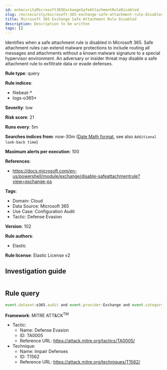 ```yaml
---
id: enSecurityMicrosoft365ExchangeSafeAttachmentRuleDisabled
slug: /en/security/microsoft-365-exchange-safe-attachment-rule-disabled
title: Microsoft 365 Exchange Safe Attachment Rule Disabled
description: Description to be written
tags: []
---
```


<div id="microsoft-365-exchange-safe-attachment-rule-disabled"></div>

Identifies when a safe attachment rule is disabled in Microsoft 365. Safe attachment rules can extend malware protections to include routing all messages and attachments without a known malware signature to a special hypervisor environment. An adversary or insider threat may disable a safe attachment rule to exfiltrate data or evade defenses.

**Rule type**: query

**Rule indices**: 

* filebeat-*
* logs-o365*

**Severity**: low

**Risk score**: 21

**Runs every**: 5m

**Searches indices from**: now-30m ([Date Math format](((ref))/common-options.html#date-math), see also <DocLink id="enSecurityRulesUiCreate" section="set-the-rules-schedule">`Additional look-back time`</DocLink>)

**Maximum alerts per execution**: 100

**References**: 

* https://docs.microsoft.com/en-us/powershell/module/exchange/disable-safeattachmentrule?view=exchange-ps

**Tags**: 

* Domain: Cloud
* Data Source: Microsoft 365
* Use Case: Configuration Audit
* Tactic: Defense Evasion

**Version**: 102

**Rule authors**: 

* Elastic

**Rule license**: Elastic License v2

## Investigation guide

```markdown

```

## Rule query

```js
event.dataset:o365.audit and event.provider:Exchange and event.category:web and event.action:"Disable-SafeAttachmentRule" and event.outcome:success

```

**Framework**: MITRE ATT&CK<sup>TM</sup>

* Tactic:
    * Name: Defense Evasion
    * ID: TA0005
    * Reference URL: https://attack.mitre.org/tactics/TA0005/
* Technique:
    * Name: Impair Defenses
    * ID: T1562
    * Reference URL: https://attack.mitre.org/techniques/T1562/

